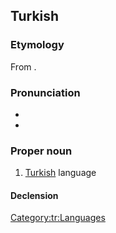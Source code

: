 ==Turkish==

===Etymology===
From {{affix|tr|Türk|-ce|alt2=-çe}}.

===Pronunciation===
* {{IPA|tr|/ˈtyɾctʃe/}}
* {{audio|tr|Turkce.ogg|audio}}

===Proper noun===
{{tr-proper noun}}

# [[Turkish]] language
#: {{ux|tr|Milyonlarca insan Türkçe öğreniyor.|inline=1|Millions of people are learning Turkish.}}

====Declension====
{{tr-decl-noun-unc
|Türkçe
|Türkçeyi
|Türkçeye
|Türkçede
|Türkçeden
|Türkçenin
}}

[[Category:tr:Languages]]